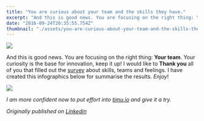 ```yaml
---
title: "You are curious about your team and the skills they have."
excerpt: "And this is good news. You are focusing on the right thing: Your team. Your curiosity is the base for innovation, keep it up! I would like…"
date: "2016-09-24T20:35:55.754Z"
thumbnail: "./assets/you-are-curious-about-your-team-and-the-skills-they-have/1_jGqVxV7bQuiQagbvvhU4Nw.jpeg"
---
```


![](./assets/you-are-curious-about-your-team-and-the-skills-they-have/1_jGqVxV7bQuiQagbvvhU4Nw.jpeg)

And this is good news. You are focusing on the right thing: **Your team**. Your curiosity is the base for innovation, keep it up! I would like to **Thank you** all of you that filled out the [survey](http://timu.io/survey) about skills, teams and feelings. I have created this infographics below for summarise the results. *Enjoy*!

![](./assets/you-are-curious-about-your-team-and-the-skills-they-have/1_ogKFyYqfajMze-xyf__5Vg.png)

*I am more confident now to put effort into* [*timu.io*](http://timu.io/) *and give it a try.*

*Originally published on* [*Linkedin*](https://www.linkedin.com/pulse/you-curious-your-team-skills-have-zoltán-simon)
